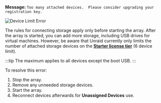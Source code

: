**Message:**
`Too many attached devices.  Please consider upgrading your registration key.`

![Device Limit Error](/img/Toomanydevices.png)

The rules for connecting storage apply only before starting the array. After the array is started, you can add more storage, including USB drives for virtual machines. However, be aware that Unraid currently only limits the number of attached storage devices on the [**Starter license tier**](https://unraid.net/pricing)
(6 device limit).

:::tip
The maximum applies to all devices except the boot USB.
:::

To resolve this error:

1. Stop the array.
2. Remove any unneeded storage devices.
3. Start the array.
4. Reconnect devices afterwards for **Unassigned Devices** use.
